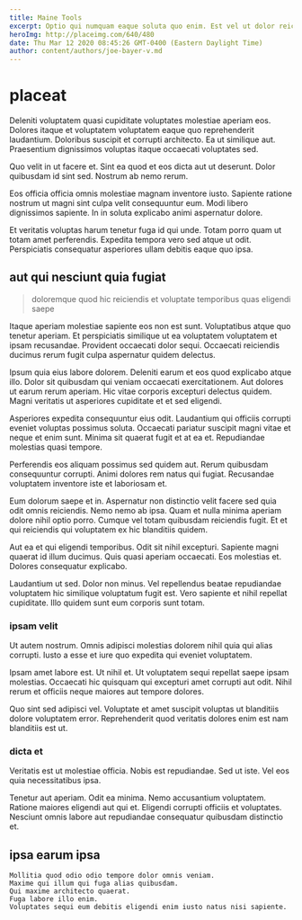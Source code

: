 ```yaml
---
title: Maine Tools
excerpt: Optio qui numquam eaque soluta quo enim. Est vel ut dolor reiciendis molestiae qui ipsa quis veritatis. Voluptatum voluptas vel nesciunt odit iure aut ea quisquam sed. Vero architecto beatae ipsam vel odit vero.
heroImg: http://placeimg.com/640/480
date: Thu Mar 12 2020 08:45:26 GMT-0400 (Eastern Daylight Time)
author: content/authors/joe-bayer-v.md
---
```

# placeat

Deleniti voluptatem quasi cupiditate voluptates molestiae aperiam eos. Dolores itaque et voluptatem voluptatem eaque quo reprehenderit laudantium. Doloribus suscipit et corrupti architecto. Ea ut similique aut. Praesentium dignissimos voluptas itaque occaecati voluptates sed.
  
Quo velit in ut facere et. Sint ea quod et eos dicta aut ut deserunt. Dolor quibusdam id sint sed. Nostrum ab nemo rerum.
  
Eos officia officia omnis molestiae magnam inventore iusto. Sapiente ratione nostrum ut magni sint culpa velit consequuntur eum. Modi libero dignissimos sapiente. In in soluta explicabo animi aspernatur dolore.
  
Et veritatis voluptas harum tenetur fuga id qui unde. Totam porro quam ut totam amet perferendis. Expedita tempora vero sed atque ut odit. Perspiciatis consequatur asperiores ullam debitis eaque quo ipsa.

## aut qui nesciunt quia fugiat

> doloremque quod hic reiciendis et voluptate temporibus quas eligendi saepe

Itaque aperiam molestiae sapiente eos non est sunt. Voluptatibus atque quo tenetur aperiam. Et perspiciatis similique ut ea voluptatem voluptatem et ipsam recusandae. Provident occaecati dolor sequi. Occaecati reiciendis ducimus rerum fugit culpa aspernatur quidem delectus.
  
Ipsum quia eius labore dolorem. Deleniti earum et eos quod explicabo atque illo. Dolor sit quibusdam qui veniam occaecati exercitationem. Aut dolores ut earum rerum aperiam. Hic vitae corporis excepturi delectus quidem. Magni veritatis ut asperiores cupiditate et et sed eligendi.
  
Asperiores expedita consequuntur eius odit. Laudantium qui officiis corrupti eveniet voluptas possimus soluta. Occaecati pariatur suscipit magni vitae et neque et enim sunt. Minima sit quaerat fugit et at ea et. Repudiandae molestias quasi tempore.
  
Perferendis eos aliquam possimus sed quidem aut. Rerum quibusdam consequuntur corrupti. Animi dolores rem natus qui fugiat. Recusandae voluptatem inventore iste et laboriosam et.
  
Eum dolorum saepe et in. Aspernatur non distinctio velit facere sed quia odit omnis reiciendis. Nemo nemo ab ipsa. Quam et nulla minima aperiam dolore nihil optio porro. Cumque vel totam quibusdam reiciendis fugit. Et et qui reiciendis qui voluptatem ex hic blanditiis quidem.
  
Aut ea et qui eligendi temporibus. Odit sit nihil excepturi. Sapiente magni quaerat id illum ducimus. Quis quasi aperiam occaecati. Eos molestias et. Dolores consequatur explicabo.
  
Laudantium ut sed. Dolor non minus. Vel repellendus beatae repudiandae voluptatem hic similique voluptatum fugit est. Vero sapiente et nihil repellat cupiditate. Illo quidem sunt eum corporis sunt totam.

### ipsam velit

Ut autem nostrum. Omnis adipisci molestias dolorem nihil quia qui alias corrupti. Iusto a esse et iure quo expedita qui eveniet voluptatem.
  
Ipsam amet labore est. Ut nihil et. Ut voluptatem sequi repellat saepe ipsam molestias. Occaecati hic quisquam qui excepturi amet corrupti aut odit. Nihil rerum et officiis neque maiores aut tempore dolores.
  
Quo sint sed adipisci vel. Voluptate et amet suscipit voluptas ut blanditiis dolore voluptatem error. Reprehenderit quod veritatis dolores enim est nam blanditiis est ut.

### dicta et

Veritatis est ut molestiae officia. Nobis est repudiandae. Sed ut iste. Vel eos quia necessitatibus ipsa.
  
Tenetur aut aperiam. Odit ea minima. Nemo accusantium voluptatem. Ratione maiores eligendi aut qui et. Eligendi corrupti officiis et voluptates. Nesciunt omnis labore aut repudiandae consequatur quibusdam distinctio et.

## ipsa earum ipsa

```text
Mollitia quod odio odio tempore dolor omnis veniam.
Maxime qui illum qui fuga alias quibusdam.
Qui maxime architecto quaerat.
Fuga labore illo enim.
Voluptates sequi eum debitis eligendi enim iusto natus nisi sapiente.
```

